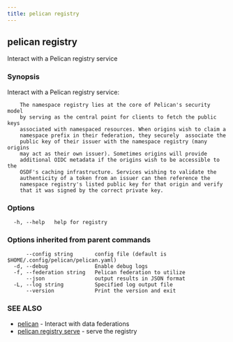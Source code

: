 ```yaml
---
title: pelican registry
---
```


## pelican registry

Interact with a Pelican registry service

### Synopsis

Interact with a Pelican registry service:

		The namespace registry lies at the core of Pelican's security model
		by serving as the central point for clients to fetch the public keys
		associated with namespaced resources. When origins wish to claim a
		namespace prefix in their federation, they securely  associate the
		public key of their issuer with the namespace registry (many origins
		may act as their own issuer). Sometimes origins will provide
		additional OIDC metadata if the origins wish to be accessible to the
		OSDF's caching infrastructure. Services wishing to validate the
		authenticity of a token from an issuer can then reference the
		namespace registry's listed public key for that origin and verify
		that it was signed by the correct private key.


### Options

```
  -h, --help   help for registry
```

### Options inherited from parent commands

```
      --config string       config file (default is $HOME/.config/pelican/pelican.yaml)
  -d, --debug               Enable debug logs
  -f, --federation string   Pelican federation to utilize
      --json                output results in JSON format
  -L, --log string          Specified log output file
      --version             Print the version and exit
```

### SEE ALSO

* [pelican](/commands-reference/)	 - Interact with data federations
* [pelican registry serve](/commands-reference/registry/serve/)	 - serve the registry

